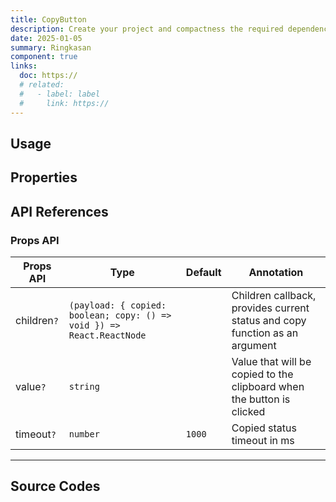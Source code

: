 ```yaml
---
title: CopyButton
description: Create your project and compactness the required dependencies.
date: 2025-01-05
summary: Ringkasan
component: true
links:
  doc: https://
  # related:
  #   - label: label
  #     link: https://
---
```


## Usage

<CopyButtonDemosUsage />

## Properties

<CopyButtonDemosConfigurator />

## API References

### Props API

| Props API   | Type                                                                  | Default | Annotation                                                                  |
| ----------- | --------------------------------------------------------------------- | ------- | --------------------------------------------------------------------------- |
| children`?` | `(payload: { copied: boolean; copy: () => void }) => React.ReactNode` |         | Children callback, provides current status and copy function as an argument |
| value`?`    | `string`                                                              |         | Value that will be copied to the clipboard when the button is clicked       |
| timeout`?`  | `number`                                                              | `1000`  | Copied status timeout in ms                                                 |

---

## Source Codes

<SourceCodes name="copy-button" />
